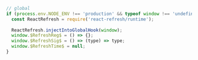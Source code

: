 ```javascript
// global
if (process.env.NODE_ENV !== 'production' && typeof window !== 'undefined' && module.hot) {
  const ReactRefresh = require('react-refresh/runtime');
  
  ReactRefresh.injectIntoGlobalHook(window);
  window.$RefreshReg$ = () => {};
  window.$RefreshSig$ = () => (type) => type;
  window.$RefreshTime$ = null;
}
```